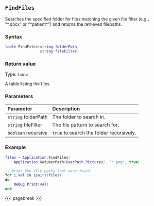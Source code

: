 ## `FindFiles`

Searches the specified folder for files\index{file paths!searching} matching the given file filter (e.g., "\*.docx" or "\*patient\*") and returns the retrieved filepaths.

### Syntax {-}

``` .lua
table FindFiles(string folderPath,
                string fileFilter)
```

### Return value {-}

Type: `table`

A table listing the files.

### Parameters {-}

**Parameter** | **Description**
| :-- | :-- |
| `string` folderPath | The folder to search in. |
| `string` fileFilter | The file pattern to search for. |
| `boolean` recursive | `true` to search the folder recursively. |

### Example\index{examples!finding files} {-}

``` .lua
files = Application.FindFiles(
    Application.GetUserPath(UserPath.Pictures), "*.png", true)

-- print the file paths that were found
for i,val in ipairs(files)
do
    Debug.Print(val)
end
```

{{< pagebreak >}}
